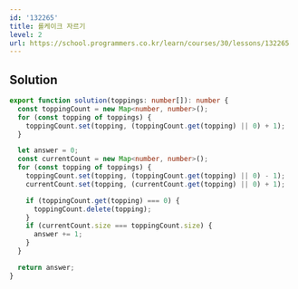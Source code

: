 ```yaml
---
id: '132265'
title: 롤케이크 자르기
level: 2
url: https://school.programmers.co.kr/learn/courses/30/lessons/132265
---
```


## Solution

```typescript filename="solution.ts" copy
export function solution(toppings: number[]): number {
  const toppingCount = new Map<number, number>();
  for (const topping of toppings) {
    toppingCount.set(topping, (toppingCount.get(topping) || 0) + 1);
  }

  let answer = 0;
  const currentCount = new Map<number, number>();
  for (const topping of toppings) {
    toppingCount.set(topping, (toppingCount.get(topping) || 0) - 1);
    currentCount.set(topping, (currentCount.get(topping) || 0) + 1);

    if (toppingCount.get(topping) === 0) {
      toppingCount.delete(topping);
    }
    if (currentCount.size === toppingCount.size) {
      answer += 1;
    }
  }

  return answer;
}
```

